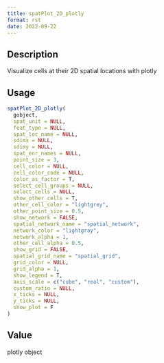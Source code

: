 ```yaml
--- 
title: spatPlot_2D_plotly 
format: rst 
date: 2022-09-22 
--- 
```


## Description

Visualize cells at their 2D spatial locations with plotly


## Usage

```r
spatPlot_2D_plotly(
  gobject,
  spat_unit = NULL,
  feat_type = NULL,
  spat_loc_name = NULL,
  sdimx = NULL,
  sdimy = NULL,
  spat_enr_names = NULL,
  point_size = 3,
  cell_color = NULL,
  cell_color_code = NULL,
  color_as_factor = T,
  select_cell_groups = NULL,
  select_cells = NULL,
  show_other_cells = T,
  other_cell_color = "lightgrey",
  other_point_size = 0.5,
  show_network = FALSE,
  spatial_network_name = "spatial_network",
  network_color = "lightgray",
  network_alpha = 1,
  other_cell_alpha = 0.5,
  show_grid = FALSE,
  spatial_grid_name = "spatial_grid",
  grid_color = NULL,
  grid_alpha = 1,
  show_legend = T,
  axis_scale = c("cube", "real", "custom"),
  custom_ratio = NULL,
  x_ticks = NULL,
  y_ticks = NULL,
  show_plot = F
)
```


## Value

plotly object


